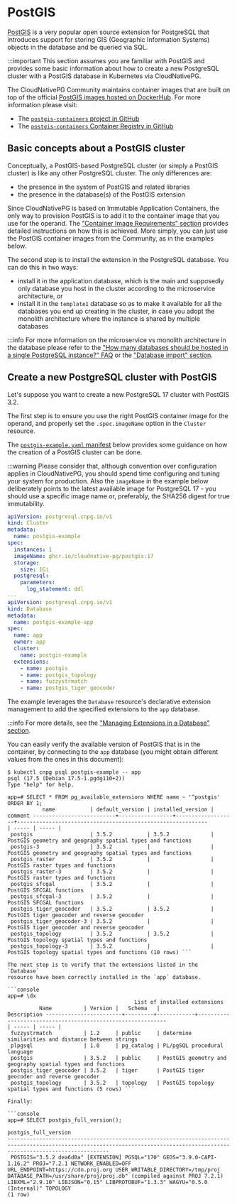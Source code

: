 ﻿# PostGIS

<!-- SPDX-License-Identifier: CC-BY-4.0 -->

[PostGIS](https://postgis.net/) is a very popular open source extension
for PostgreSQL that introduces support for storing GIS (Geographic Information
Systems) objects in the database and be queried via SQL.

:::important
This section assumes you are familiar with PostGIS and provides some basic
information about how to create a new PostgreSQL cluster with a PostGIS database
in Kubernetes via CloudNativePG.

The CloudNativePG Community maintains container images that are built on top
of the official [PostGIS images hosted on DockerHub](https://hub.docker.com/r/postgis/postgis).
For more information please visit:

- The [`postgis-containers` project in GitHub](https://github.com/cloudnative-pg/postgis-containers)
- The [`postgis-containers` Container Registry in GitHub](https://github.com/cloudnative-pg/postgis-containers/pkgs/container/postgis)

## Basic concepts about a PostGIS cluster

Conceptually, a PostGIS-based PostgreSQL cluster (or simply a PostGIS cluster)
is like any other PostgreSQL cluster. The only differences are:

- the presence in the system of PostGIS and related libraries
- the presence in the database(s) of the PostGIS extension

Since CloudNativePG is based on Immutable Application Containers, the only way
to provision PostGIS is to add it to the container image that you use for the
operand. The ["Container Image Requirements" section](container_images.mdx) provides
detailed instructions on how this is achieved. More simply, you can just use
the PostGIS container images from the Community, as in the examples below.

The second step is to install the extension in the PostgreSQL database. You can
do this in two ways:

- install it in the application database, which is the main and supposedly only
  database you host in the cluster according to the microservice architecture, or
- install it in the `template1` database so as to make it available for all the
  databases you end up creating in the cluster, in case you adopt the monolith
  architecture where the instance is shared by multiple databases

:::info
For more information on the microservice vs monolith architecture in the database
please refer to the ["How many databases should be hosted in a single PostgreSQL instance?" FAQ](faq.mdx)
or the ["Database import" section](database_import.mdx).

## Create a new PostgreSQL cluster with PostGIS

Let's suppose you want to create a new PostgreSQL 17 cluster with PostGIS 3.2.

The first step is to ensure you use the right PostGIS container image for the
operand, and properly set the `.spec.imageName` option in the `Cluster`
resource.

The [`postgis-example.yaml` manifest](/samples/postgis-example.yaml) below
provides some guidance on how the creation of a PostGIS cluster can be done.

:::warning
Please consider that, although convention over configuration applies in
CloudNativePG, you should spend time configuring and tuning your system for
production. Also the `imageName` in the example below deliberately points
to the latest available image for PostgreSQL 17 - you should use a specific
image name or, preferably, the SHA256 digest for true immutability.

```yaml
apiVersion: postgresql.cnpg.io/v1
kind: Cluster
metadata:
  name: postgis-example
spec:
  instances: 1
  imageName: ghcr.io/cloudnative-pg/postgis:17
  storage:
    size: 1Gi
  postgresql:
    parameters:
      log_statement: ddl
---
apiVersion: postgresql.cnpg.io/v1
kind: Database
metadata:
  name: postgis-example-app
spec:
  name: app
  owner: app
  cluster:
    name: postgis-example
  extensions:
    - name: postgis
    - name: postgis_topology
    - name: fuzzystrmatch
    - name: postgis_tiger_geocoder
```

The example leverages the `Database` resource's declarative extension
management to add the specified extensions to the `app` database.

:::info
For more details, see the
["Managing Extensions in a Database" section](declarative_database_management.mdx#managing-extensions-in-a-database).

You can easily verify the available version of PostGIS that is in the
container, by connecting to the `app` database (you might obtain different
values from the ones in this document):

```console
$ kubectl cnpg psql postgis-example -- app
psql (17.5 (Debian 17.5-1.pgdg110+2))
Type "help" for help.

app=# SELECT * FROM pg_available_extensions WHERE name ~ '^postgis' ORDER BY 1;
           name           | default_version | installed_version |                          comment --------------------------+-----------------+-------------------+------------------------------------------------------------
| ----- | ----- |
 postgis                  | 3.5.2           | 3.5.2             | PostGIS geometry and geography spatial types and functions
 postgis-3                | 3.5.2           |                   | PostGIS geometry and geography spatial types and functions
 postgis_raster           | 3.5.2           |                   | PostGIS raster types and functions
 postgis_raster-3         | 3.5.2           |                   | PostGIS raster types and functions
 postgis_sfcgal           | 3.5.2           |                   | PostGIS SFCGAL functions
 postgis_sfcgal-3         | 3.5.2           |                   | PostGIS SFCGAL functions
 postgis_tiger_geocoder   | 3.5.2           | 3.5.2             | PostGIS tiger geocoder and reverse geocoder
 postgis_tiger_geocoder-3 | 3.5.2           |                   | PostGIS tiger geocoder and reverse geocoder
 postgis_topology         | 3.5.2           | 3.5.2             | PostGIS topology spatial types and functions
 postgis_topology-3       | 3.5.2           |                   | PostGIS topology spatial types and functions (10 rows) ```

The next step is to verify that the extensions listed in the `Database`
resource have been correctly installed in the `app` database.

```console
app=# \dx
                                        List of installed extensions
          Name          | Version |   Schema   |                        Description ------------------------+---------+------------+------------------------------------------------------------
| ----- | ----- |
 fuzzystrmatch          | 1.2     | public     | determine similarities and distance between strings
 plpgsql                | 1.0     | pg_catalog | PL/pgSQL procedural language
 postgis                | 3.5.2   | public     | PostGIS geometry and geography spatial types and functions
 postgis_tiger_geocoder | 3.5.2   | tiger      | PostGIS tiger geocoder and reverse geocoder
 postgis_topology       | 3.5.2   | topology   | PostGIS topology spatial types and functions (5 rows) ```

Finally:

```console
app=# SELECT postgis_full_version();
                                                                            postgis_full_version
----------------------------------------------------------------------------------------------------------------------------------------------------------------------------
 POSTGIS="3.5.2 dea6d0a" [EXTENSION] PGSQL="170" GEOS="3.9.0-CAPI-1.16.2" PROJ="7.2.1 NETWORK_ENABLED=OFF URL_ENDPOINT=https://cdn.proj.org USER_WRITABLE_DIRECTORY=/tmp/proj DATABASE_PATH=/usr/share/proj/proj.db" (compiled against PROJ 7.2.1) LIBXML="2.9.10" LIBJSON="0.15" LIBPROTOBUF="1.3.3" WAGYU="0.5.0 (Internal)" TOPOLOGY
(1 row)
```


